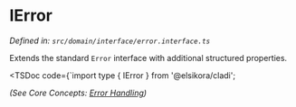 
# IError

*Defined in: `src/domain/interface/error.interface.ts`*

Extends the standard `Error` interface with additional structured properties.

<TSDoc code={`import type { IError } from '@elsikora/cladi';

*(See Core Concepts: [Error Handling](/core-concepts/error-handling))* 